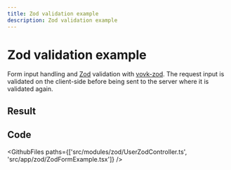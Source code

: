 ```yaml
---
title: Zod validation example
description: Zod validation example
---
```



# Zod validation example

Form input handling and [Zod](https://zod.dev/) validation with [vovk-zod](https://www.npmjs.com/package/vovk-zod). The request input is validated on the client-side before being sent to the server where it is validated again.

## Result

<Example>
  <ZodFormExample />
</Example>

## Code

<GithubFiles paths={['src/modules/zod/UserZodController.ts', 'src/app/zod/ZodFormExample.tsx']} />
